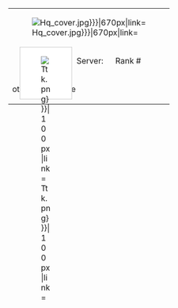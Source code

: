 {| cellpadding="0" cellspacing="0" style="position:relative; width:670px;"
|-
|<div style="width:100px; height:100px; background:#fff; border:1px solid #ccc; padding:2px; position:absolute; margin:75px 0px 0px 15px;">[[File:{{{photo|Ttk.png}}}|100px|link=]]</div>
<div style="width:200px; height:20px; font-size:24px; font-weight:bold; color:#fff; position:absolute; margin:115px 0px 0px 135px; text-shadow: 2px 2px 2px rgba(0, 0, 0, 1);">{{{admiral|dragonjet}}}</div>[[File:{{{cover|Hq_cover.jpg}}}|670px|link=]]
|-
| style="line-height:18px;" |
<span style="padding:0px 0px 0px 130px;">Server: '''{{{server|Sukumo Bay Docks}}}'''</span>
<span style="padding:0px 0px 0px 20px;">Rank #'''{{{rank|0000}}}'''</span>
<span style="padding:0px 0px 0px 30px;">'''{{{title|Marshal Admiral}}}'''</span>
<br />
|-
|other things here
|}